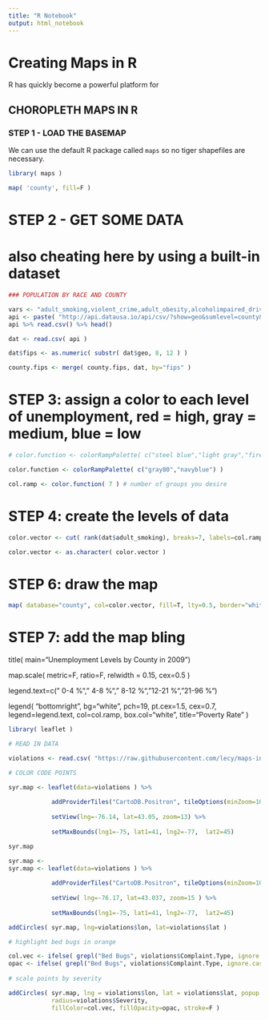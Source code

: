 ```yaml
---
title: "R Notebook"
output: html_notebook
---
```


# Creating Maps in R

R has quickly become a powerful platform for 





## CHOROPLETH MAPS IN R





### STEP 1 - LOAD THE BASEMAP

We can use the default R package called `maps` so no tiger shapefiles are necessary.


```r
library( maps )

map( 'county', fill=F )

```






# STEP 2 - GET SOME DATA

# also cheating here by using a built-in dataset


```r

### POPULATION BY RACE AND COUNTY

vars <- "adult_smoking,violent_crime,adult_obesity,alcoholimpaired_driving_deaths,health_care_costs"
api <- paste( "http://api.datausa.io/api/csv/?show=geo&sumlevel=county&required=", vars, sep="" )
api %>% read.csv() %>% head()

```

```r

dat <- read.csv( api )

dat$fips <- as.numeric( substr( dat$geo, 8, 12 ) )

county.fips <- merge( county.fips, dat, by="fips" )
```




# STEP 3: assign a color to each level of unemployment, red = high, gray = medium, blue = low
```r
# color.function <- colorRampPalette( c("steel blue","light gray","firebrick4" ) )

color.function <- colorRampPalette( c("gray80","navyblue") )

col.ramp <- color.function( 7 ) # number of groups you desire
```





# STEP 4: create the levels of data
```r

color.vector <- cut( rank(dat$adult_smoking), breaks=7, labels=col.ramp )

color.vector <- as.character( color.vector )

```


# STEP 6: draw the map



```r
map( database="county", col=color.vector, fill=T, lty=0.5, border="white" )

```






# STEP 7: add the map bling

title( main="Unemployment Levels by County in 2009")

map.scale( metric=F, ratio=F, relwidth = 0.15, cex=0.5 )

legend.text=c(" 0-4 %"," 4-8 %"," 8-12 %","12-21 %","21-96 %")

legend( "bottomright", bg="white",
        pch=19, pt.cex=1.5, cex=0.7,
        legend=legend.text, 
        col=col.ramp, 
        box.col="white",
        title="Poverty Rate" 
       )




```r
library( leaflet )

# READ IN DATA

violations <- read.csv( "https://raw.githubusercontent.com/lecy/maps-in-R/master/Data/OpenCodeViolations.csv" )

```




```r
# COLOR CODE POINTS

syr.map <- leaflet(data=violations ) %>% 
     
            addProviderTiles("CartoDB.Positron", tileOptions(minZoom=10, maxZoom=17))  %>%
     
            setView(lng=-76.14, lat=43.05, zoom=13) %>%
     
            setMaxBounds(lng1=-75, lat1=41, lng2=-77,  lat2=45)

syr.map
```



```r

syr.map <- 
syr.map <- leaflet(data=violations ) %>% 
     
            addProviderTiles("CartoDB.Positron", tileOptions(minZoom=10, maxZoom=17))  %>%
     
            setView( lng=-76.17, lat=43.037, zoom=15 ) %>%
     
            setMaxBounds(lng1=-75, lat1=41, lng2=-77,  lat2=45)

addCircles( syr.map, lng=violations$lon, lat=violations$lat )

```


```r

        
# highlight bed bugs in orange

col.vec <- ifelse( grepl("Bed Bugs", violations$Complaint.Type, ignore.case=TRUE), "orange", "black" )
opac <- ifelse( grepl("Bed Bugs", violations$Complaint.Type, ignore.case=TRUE), 0.8, 0.4 )
  
# scale points by severity

addCircles( syr.map, lng = violations$lon, lat = violations$lat, popup = violations$Complaint.Type, 
            radius=violations$Severity, 
            fillColor=col.vec, fillOpacity=opac, stroke=F )

```




